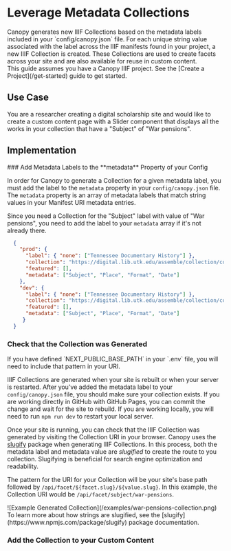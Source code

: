 
# Leverage Metadata Collections

<Section size="1">
  <Text size="4">
    Canopy generates new IIIF Collections based on the metadata labels included in your `config/canopy.json` file.
    For each unique string value associated with the label across the IIIF manifests found in your project, a new
    IIIF Collection is created. These Collections are used to create facets across your site and are also available
    for reuse in custom content.
  </Text>
</Section>

<Callout>
  This guide assumes you have a Canopy IIIF project. See the [Create a
  Project](/get-started) guide to get started.
</Callout>

## Use Case

You are a researcher creating a digital scholarship site and would like to create a custom content page
with a Slider component that displays all the works in your collection that have a "Subject" of "War pensions".

## Implementation

<Steps>
### Add Metadata Labels to the **metadata** Property of your Config

In order for Canopy to generate a Collection for a given metadata label, you must add the label to the
`metadata` property in your `config/canopy.json` file. The `metadata` property is an array of metadata labels that
match string values in your Manifest URI metadata entries.

Since you need a Collection for the "Subject" label with value of "War pensions", you need to add the label to your
`metadata` array if it's not already there.

```json filename="config/canopy.json" {12,24}
  {
    "prod": {
      "label": { "none": ["Tennessee Documentary History"] },
      "collection": "https://digital.lib.utk.edu/assemble/collection/collections/tdh",
      "featured": [],
      "metadata": ["Subject", "Place", "Format", "Date"]
    },
    "dev": {
      "label": { "none": ["Tennessee Documentary History"] },
      "collection": "https://digital.lib.utk.edu/assemble/collection/collections/tdh",
      "featured": [],
      "metadata": ["Subject", "Place", "Format", "Date"]
     }
  }
```

### Check that the Collection was Generated

<Callout type="info">
  If you have defined `NEXT_PUBLIC_BASE_PATH` in your `.env` file, you will need to include that pattern in your URI.
</Callout>

IIIF Collections are generated when your site is rebuilt or when your server is restarted. After you've added the
metadata label to your `config/canopy.json` file, you should make sure your collection exists.  If you are working
directly in GitHub with GitHub Pages, you can commit the change and wait for the site to rebuild. If you are working
locally, you will need to run `npm run dev` to restart your local server.

Once your site is running, you can check that the IIIF Collection was generated by visiting the Collection URI in your
browser. Canopy uses the [slugify](https://www.npmjs.com/package/slugify) package when generating IIIF Collections. In
this process, both the metadata label and metadata value are *slugified* to create the route to you collection. Slugifying
is beneficial for search engine optimization and readability.

The pattern for the URI for your Collection will be your site's base path followed by `/api/facet/${facet.slug}/${value.slug}`.
In this example, the Collection URI would be `/api/facet/subject/war-pensions`.

<Box m="9" my="6">
  ![Example Generated Collection](/examples/war-pensions-collection.png)
</Box>

<Callout >
  To learn more about how strings are slugified, see the [slugify](https://www.npmjs.com/package/slugify) package
  documentation.
</Callout>

### Add the Collection to your Custom Content

</Steps>